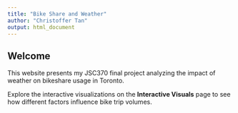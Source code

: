 ```yaml
---
title: "Bike Share and Weather"
author: "Christoffer Tan"
output: html_document
---
```


## Welcome

This website presents my JSC370 final project analyzing the impact of weather on bikeshare usage in Toronto.

Explore the interactive visualizations on the **Interactive Visuals** page to see how different factors influence bike trip volumes.